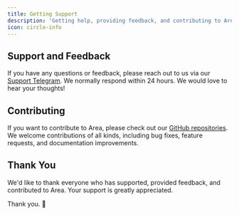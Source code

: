 ```yaml
---
title: Getting Support
description: 'Getting help, providing feedback, and contributing to Area'
icon: circle-info
---
```


## Support and Feedback

If you have any questions or feedback, please reach out to us via our [Support Telegram](https://t.me/+j9wUN_m0vhllNmVl). We normally respond within 24 hours. We would love to hear your thoughts!

## Contributing

If you want to contribute to Area, please check out our [GitHub repositories](https://github.com/EigenExplorer). We welcome contributions of all kinds, including bug fixes, feature requests, and documentation improvements.

## Thank You

We'd like to thank everyone who has supported, provided feedback, and contributed to Area. Your support is greatly appreciated.

Thank you. 🙏
